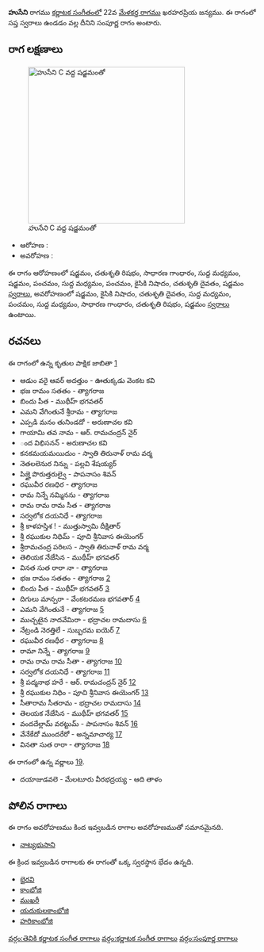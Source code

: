 {{Infobox ragam
	| name          	= హుసేని
	| synonym	    	= 
	| mela          	= 
	| chakra        	= 
	| janaka        	= 
	| type          	= సంపూర్ణ
	| arohanam      	= {{svaraC|S|R2|G2|M1|S|P|M1|P|N2|D2|S'}} 
	| avarohanam    	= {{svaraC|S'|N2|D2|M1|P|M1|G2|R2|S}}
	| jeeva         	=
	| chhaya        	=
	| nyasa         	=
	| vishesha      	= 
	| equivalent  		= 
}}
{{కర్ణాటక సంగీత రాగాలు}}
'''హుసేని''' రాగము [[కర్ణాటక సంగీతం]]లో 22వ [[మేళకర్త రాగము]] ఖరహరప్రియ జన్యము.  ఈ రాగంలో సప్త స్వరాలు ఉండడం వల్ల దీనిని సంపూర్ణ రాగం అంటారు.


==రాగ లక్షణాలు==
[[Image:huseni_kb2wiki.png|thumb|right|316px|''హుసేని'' C వద్ద షడ్జమంతో]]

* ఆరోహణ : {{svaraC|S|R2|G2|M1|S|P|M1|P|N2|D2|S'}} 
* అవరోహణ : {{svaraC|S'|N2|D2|M1|P|M1|G2|R2|S}}

ఈ రాగం ఆరోహణంలో షడ్జమం, చతుశృతి రిషభం, సాధారణ  గాంధారం, సుద్ద మధ్యమం, షడ్జమం, పంచమం, సుద్ద మధ్యమం, పంచమం, కైసికి నిషాదం, చతుశృతి దైవతం, షడ్జమం [[స్వరాలు]], అవరోహణంలో షడ్జమం, కైసికి నిషాదం, చతుశృతి దైవతం, సుద్ద మధ్యమం, పంచమం, సుద్ద మధ్యమం, సాధారణ  గాంధారం, చతుశృతి రిషభం, షడ్జమం [[స్వరాలు]] ఉంటాయి.

==రచనలు==
ఈ రాగంలో ఉన్న కృతుల పాక్షిక జాబితా [https://github.com/ssrihari/ragavardhini/blob/master/ragas/kritis.psv]
* ఆడుం  వరై ఆవర్ అదత్తుం - ఊతుక్కడు వెంకట కవి
* భజ రామం సతతం - త్యాగరాజ
* బిందు పీత - ముథీహ్ భగవతర్
* ఎమని వేగింతునే శ్రీరామ - త్యాగరాజ
* ఎప్పడి మనం తునిండదో - అరుణాచల కవి
* గాయామి తవ నామ - ఆర్. రామచంద్రన్ నైర్
* ంద విభిసనన్ - అరుణాచల కవి
* కనకమయమయిదుం - స్వాతి తిరునాళ్ రామ వర్మ
* నెతలలెనుర నిన్ను - పల్లవి శేషయ్యర్
* పిజ్హై పొరుత్తరుల్వై - పాపనాసం  శివన్
* రఘువీర రణధిర - త్యాగరాజ
* రామ నిన్నే నమ్మినను - త్యాగరాజ
* రామ రామ రామ సీత - త్యాగరాజ
* సర్వలోక దయనిధే - త్యాగరాజ
* శ్రీ కాళహస్తిశ ! - ముత్తుస్వామి దీక్షితార్
* శ్రీ రఘుకుల నిధిమ్ - పూచి శ్రీనివాస ఈయెంగర్
* శ్రీరామచంద్ర పరిలస - స్వాతి తిరునాళ్ రామ వర్మ
* తెలియక నేజేసిన - ముథీహ్ భగవతర్
* వినత సుత రారా నా - త్యాగరాజ
* భజ రామం సతతం - త్యాగరాజ [http://www.karnatik.com/c1400.shtml]
* బిందు పీత - ముథీహ్ భగవతర్ [http://www.karnatik.com/c1747.shtml]
* దిగులు మాన్పరా - వేంకటరమణ భగవతార్ [http://www.karnatik.com/c3166.shtml]
* ఎమని వేగింతునే - త్యాగరాజ [http://www.karnatik.com/c2280.shtml]
* ముచ్చటైన  నాదవేమిరా - భద్రాచల రామదాసు [http://www.karnatik.com/c2481.shtml]
* నేట్రండి నెరత్తిలే - సుబ్బరమ ఐయెర్ [http://www.karnatik.com/c1243.shtml]
* రఘువీర రణధీర - త్యాగరాజ [http://www.karnatik.com/c2740.shtml]
* రామా నిన్నే - త్యాగరాజ [http://www.karnatik.com/c1515.shtml]
* రామ రామ రామ సీతా - త్యాగరాజ [http://www.karnatik.com/c2773.shtml]
* సర్వలోక దయనిధే - త్యాగరాజ [http://www.karnatik.com/c2822.shtml]
* శ్రీ పద్మనాభ  హరే - ఆర్. రామచంద్రన్ నైర్ [http://www.karnatik.com/c3129.shtml]
* శ్రీ రఘుకుల నిధిం - పూచి శ్రీనివాస ఈయెంగర్ [http://www.karnatik.com/c3265.shtml]
* సీతారామ సీతరామ - భద్రాచల రామదాసు [http://www.karnatik.com/c2506.shtml]
* తెలయక నేజేసిన - ముథీహ్ భగవతర్ [http://www.karnatik.com/c2171.shtml]
* వందదేల్లామ్ వరట్టుమ్ - పాపనాసం  శివన్ [http://www.karnatik.com/c1552.shtml]
* వేనేకేదో ముందరేరో - అన్నమాచార్య [http://www.karnatik.com/c3302.shtml]
* వినతా సుత రారా - త్యాగరాజ [http://www.karnatik.com/c2936.shtml]

ఈ రాగంలో ఉన్న వర్ణాలు [http://www.carnatica.in/kriti/varnamlist.htm].
* దయాజుడవలె - మేలటూరు వీరభద్రయ్య - ఆది తాళం




==పోలిన రాగాలు==
ఈ రాగం అవరోహణము కింద ఇవ్వబడిన రాగాల అవరోహణముతో సమానమైనది.
* [[నాట్యభుసాని]]

ఈ క్రింద ఇవ్వబడిన రాగాలకు ఈ రాగంతో ఒక్క స్వరస్థాన భేదం ఉన్నది.
* [[భైరవి]]
* [[కాంభోజి]]
* [[ముఖరీ]]
* [[యదుకులకాంభోజి]]
* [[హరికాంభోజి]]



[[వర్గం:తెవికి కర్ణాటక సంగీత రాగాలు]]
[[వర్గం:కర్ణాటక సంగీత రాగాలు]]
[[వర్గం:సంపూర్ణ రాగాలు]]